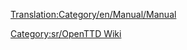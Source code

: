 [[Translation:Category/en/Manual/Manual]]

{{en/Bilingual box| Sr
| Kategorija za stranice Uputstva. Članci koji sadrže [[Template:sr/Manual/Sadržaj]] automatski se raspoređuju ovde.
| A Category for Manual related pages. Articles that are called by [[Template:sr/Manual/Sadržaj]] are automatically placed here.}}



[[Category:sr/OpenTTD Wiki]]